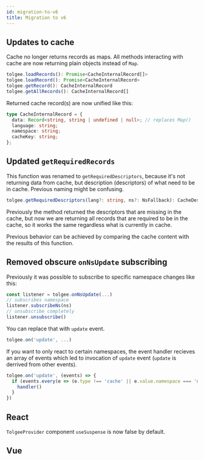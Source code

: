 ```yaml
---
id: migration-to-v6
title: Migration to v6
---
```


## Updates to cache

Cache no longer returns records as maps.
All methods interacting with cache are now returning plain objects instead of `Map`.

```ts
tolgee.loadRecords(): Promise<CacheInternalRecord[]>
tolgee.loadRecord(): Promise<CacheInternalRecord>
tolgee.getRecord(): CacheInternalRecord
tolgee.getAllRecords(): CacheInternalRecord[]
```

Returned cache record(s) are now unified like this:
```ts
type CacheInternalRecord = {
  data: Record<string, string | undefined | null>; // replaces Map()
  language: string;
  namespace: string;
  cacheKey: string;
};
```

## Updated `getRequiredRecords`

This function was renamed to `getRequiredDescriptors`, because it's not returning data from cache,
but description (descriptors) of what need to be in cache. Previous naming might be confusing.

```ts
tolgee.getRequiredDescriptors(lang?: string, ns?: NsFallback): CacheDescriptorInternal[]
```

Previously the method returned the descriptors that are missing in the cache, but now we are returning
all records that are required to be in the cache, so it works the same regardless what is currently in cache.

Previous behavior can be achieved by comparing the cache content with the results of this function.

## Removed obscure `onNsUpdate` subscribing

Previously it was possible to subscribe to specific namespace changes like this:

```ts
const listener = tolgee.onNsUpdate(...)
// subscribes namespace
listener.subscribeNs(ns)
// unsubscribe completely
listener.unsubscribe()
```

You can replace that with `update` event.

```ts
tolgee.on('update', ...)
```

If you want to only react to certain namespaces, the event handler recieves an array of events which
led to invocation of `update` event (`update` is derrived from other events).

```ts
tolgee.on('update', (events) => {
  if (events.every(e => (e.type !== 'cache' || e.value.namespace === 'namespace'))) {
    handler()
  }
})
```

## React

`TolgeeProvider` component `useSuspense` is now false by default.

## Vue
